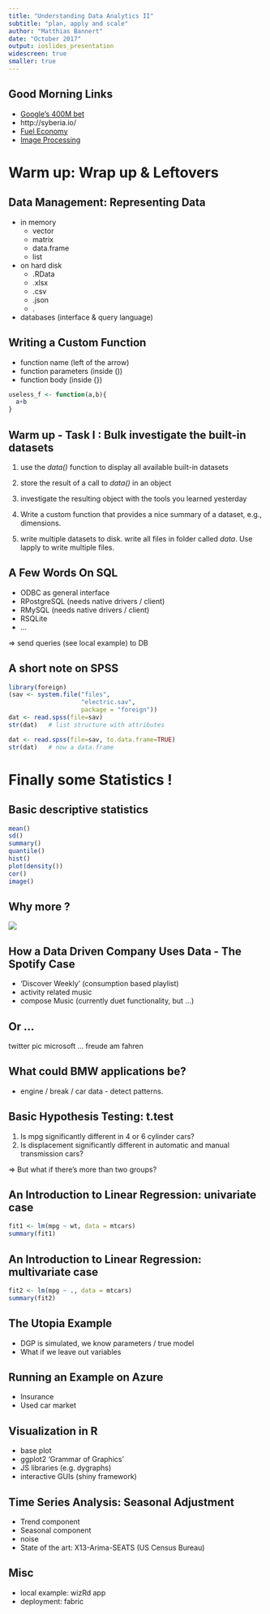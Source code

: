 ```yaml
---
title: "Understanding Data Analytics II"
subtitle: "plan, apply and scale"
author: "Matthias Bannert"
date: "October 2017"
output: ioslides_presentation
widescreen: true
smaller: true
---
```


## Good Morning Links

- [Google's 400M bet](https://www.bloomberg.com/news/articles/2017-10-05/google-s-new-phone-shows-how-a-400-million-bet-is-starting-to-pay-off)
- http://syberia.io/
- [Fuel Economy](https://www.r-bloggers.com/rtutor-technological-progress-and-fuel-economy-of-cars/)
- [Image Processing](https://github.com/kafka399/carCount/)


# Warm up: Wrap up & Leftovers

## Data Management: Representing Data

- in memory
    - vector
    - matrix
    - data.frame
    - list
- on hard disk 
    - .RData
    - .xlsx
    - .csv
    - .json
    - .
- databases (interface & query language)

## Writing a Custom Function

- function name (left of the arrow)
- function parameters (inside ())
- function body (inside {})

```r
useless_f <- function(a,b){
  a+b
}
```

## Warm up - Task I : Bulk investigate the built-in datasets

1. use the *data()* function to display all available 
built-in datasets

2. store the result of a call to *data()* in an object

3. investigate the resulting object with the tools you learned yesterday

4. Write a custom function that provides a nice summary of a dataset, e.g., dimensions.

5. write multiple datasets to disk. write all files in folder called *data*. Use lapply to write multiple files.

## A Few Words On SQL 

- ODBC as general interface
- RPostgreSQL (needs native drivers / client)
- RMySQL (needs native drivers / client)
- RSQLite 
- ... 

=> send queries (see local example) to DB


## A short note on SPSS

```r
library(foreign)
(sav <- system.file("files",
                    "electric.sav",
                    package = "foreign"))
dat <- read.spss(file=sav) 
str(dat)   # list structure with attributes

dat <- read.spss(file=sav, to.data.frame=TRUE) 
str(dat)   # now a data.frame
```

# Finally some Statistics !

## Basic descriptive statistics

```r
mean()
sd()
summary()
quantile()
hist()
plot(density())
cor()
image()
```

## Why more ?

<img src="images/busy.png">

## How a Data Driven Company Uses Data - The Spotify Case

- 'Discover Weekly' (consumption based playlist)
- activity related music
- compose Music (currently duet functionality, but ...)

## Or ...

twitter pic microsoft ... freude am fahren

## What could BMW applications be?

- engine / break / car data - detect patterns.









## Basic Hypothesis Testing: t.test

1. Is mpg significantly different in 4 or 6 cylinder cars?
2. Is displacement significantly different in automatic and manual transmission cars?

=> But what if there's more than two groups? 

## An Introduction to Linear Regression: univariate case

```r
fit1 <- lm(mpg ~ wt, data = mtcars)
summary(fit1)
```

## An Introduction to Linear Regression: multivariate case

```r
fit2 <- lm(mpg ~ ., data = mtcars)
summary(fit2)
```

## The Utopia Example

- DGP is simulated, we know parameters / true model
- What if we leave out variables


## Running an Example on Azure

- Insurance
- Used car market

## Visualization in R

- base plot
- ggplot2 'Grammar of Graphics'
- JS libraries (e.g. dygraphs)
- interactive GUIs (shiny framework)

## Time Series Analysis: Seasonal Adjustment

- Trend component
- Seasonal component
- noise
- State of the art: X13-Arima-SEATS (US Census Bureau)



## Misc

- local example: wizRd app
- deployment: fabric







